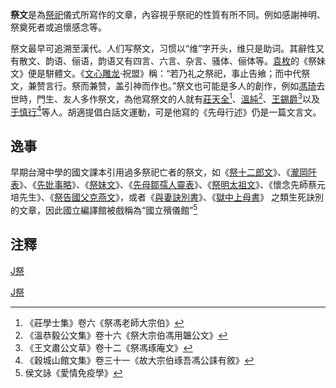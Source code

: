 '''祭文'''是為[[祭祀|祭祀]]儀式所寫作的文章，內容視乎祭祀的性質有所不同。例如感謝神明、祭奠死者或追懷感念等。

祭文最早可追溯至漢代。人们写祭文，习惯以“维”字开头，维只是助词。其辭性又有散文、韵语、俪语，韵语又有四言、六言、杂言、骚体、俪体等。[[袁枚|袁枚]]的《祭妹文》便是駢體文。《[[文心雕龙|文心雕龙]]·祝盟》稱：“若乃礼之祭祀，事止告飨；而中代祭文，兼赞言行。祭而兼赞，盖引神而作也。”祭文也可能是多人的創作，例如[[馮琦|馮琦]]去世時，門生、友人多作祭文，為他寫祭文的人就有[[莊天全|莊天全]]<ref>《莊學士集》卷六《祭馮老師大宗伯》</ref>、[[溫純|溫純]]<ref>《溫恭毅公文集》卷十六《祭大宗伯馮用韞公文》</ref>、[[王錫爵|王錫爵]]<ref>《王文肅公文草》卷十二《祭馮琢庵文》</ref>以及[[于慎行|于慎行]]<ref>《穀城山館文集》卷三十一《故大宗伯琢吾馮公誄有敘》</ref>等人。胡適提倡白話文運動，可是他寫的《先母行述》仍是一篇文言文。

== 逸事 ==
早期台灣中學的國文課本引用過多祭祀亡者的祭文，如《[[s:祭十二郎文|祭十二郎文]]》、《[[s:瀧岡阡表|瀧岡阡表]]》、《[[s:先妣事略|先妣事略]]》、《[[s:祭妹文|祭妹文]]》、《[[s:先母鄒孺人靈表|先母鄒孺人靈表]]》、《[[s:祭明太祖文|祭明太祖文]]》、《懷念先師蔡元培先生》、《[[s:克復北平祭告_總理文|祭告國父克燕文]]》，或者《[[s:與妻訣別書|與妻訣別書]]》、《[[s:獄中上母書|獄中上母書]]》 之類生死訣別的文章，因此國立編譯館被戲稱為“國立殯儀館”<ref>侯文詠《愛情免疫學》</ref>

== 注釋 ==
{{reflist|2}}

[[category:文言文文體|J祭]]
[[Category:祭祀|J祭]]